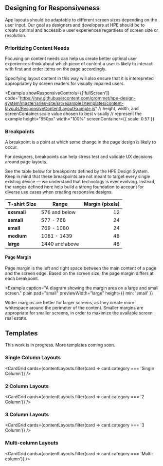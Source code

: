 
## Designing for Responsiveness

App layouts should be adaptable to different screen sizes depending on the user input. Our goal as designers and developers at HPE should be to create optimal and accessible user experiences regardless of screen size or resolution.

### Prioritizing Content Needs

Focusing on content needs can help us create better optimal user experiences–think about which piece of content a user is likely to interact with first and order items on the page accordingly.

Specifying layout content in this way will also ensure that it is interepreted appropriately by screen readers for visually impaired users.

<Example 
  showResponsiveControls={['fullScreen']}
  code="https://raw.githubusercontent.com/grommet/hpe-design-system/master/aries-site/src/examples/templates/content-layouts/ResponsiveContentLayoutExample.js"
  // height, width, and screenContainer.scale value chosen to best visually 
  // represent the example
  height="650px"
  width="100%"
  screenContainer={{ scale: 0.57 }}
>
  <ResponsiveContentLayoutExample />
</Example>

### Breakpoints

A breakpoint is a point at which some change in the page design is likely to occur.

For designers, breakpoints can help stress test and validate UX decisions around page layouts.

See the table below for breakpoints defined by the HPE Design System. Keep in mind that these breakpoints are not meant to target every single existing device &mdash; we understand that technology is ever evolving. Instead, the ranges defined here help build a strong foundation to account for diverse use cases when creating responsive designs.

| T-shirt Size   | Range         |  Margin (pixels) |
| -------------- | ----------    | -----------------:
| **xxsmall**    | 576 and below |      12
| **xsmall**     | 577 - 768     |      24
| **small**      | 769 - 1080    |      24
| **medium**     | 1081 - 1439   |      48
| **large**      | 1440 and above|      48

#### Page Margin

Page margin is the left and right space between the main content of a page and the screen edge.
Based on the screen size, the page margin differs at each breakpoint.

<Example 
  caption="A diagram showing the margin area on a large and small screen." 
  plain 
  pad="small"
  previewWidth="large"
  height={{ min: 'small' }}
>
  <PageMarginAnatomy />
</Example>

Wider margins are better for larger screens, as they create more whitespace around the perimeter of the content. Smaller margins are appropriate for smaller screens, in order to maximize the available screen real estate.

## Templates

This work is in progress. More templates coming soon.

### Single Column Layouts

<CardGrid
  cards={contentLayouts.filter(card => card.category === 'Single Column')}
/>

### 2 Column Layouts

<CardGrid cards={contentLayouts.filter(card => card.category === '2 Column')} />

### 3 Column Layouts

<CardGrid cards={contentLayouts.filter(card => card.category === '3 Column')} />

### Multi-column Layouts

<CardGrid
  cards={contentLayouts.filter(card => card.category === 'Multi-column')}
/>
